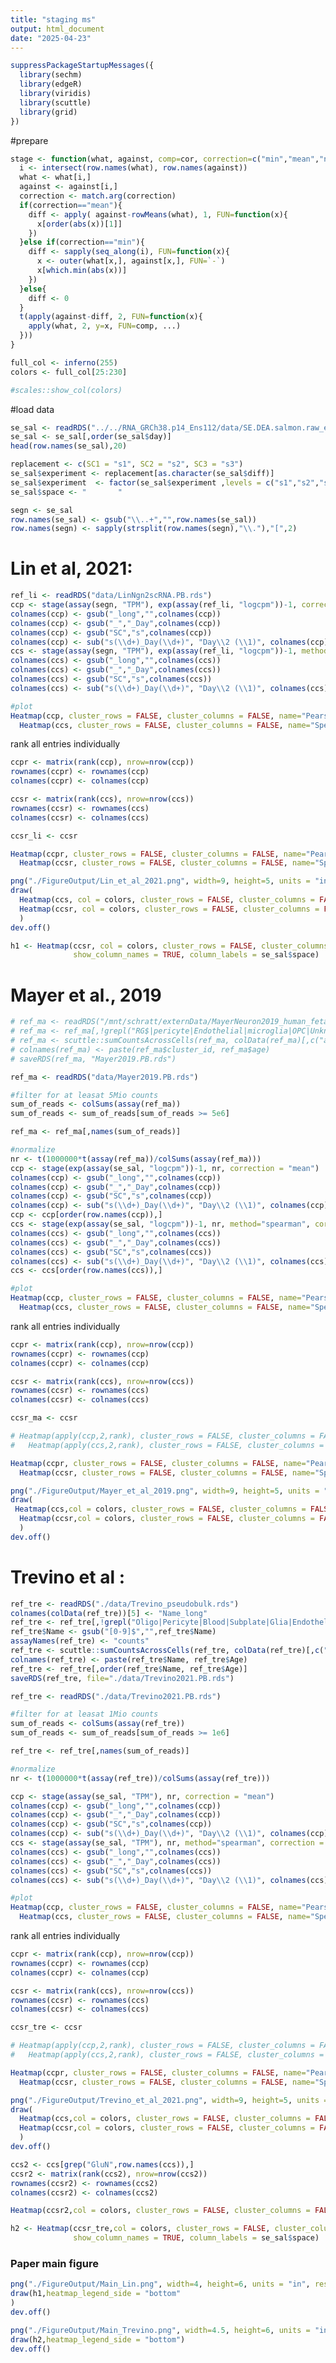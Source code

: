 ---
title: "staging ms"
output: html_document
date: "2025-04-23"
---

```{r}
suppressPackageStartupMessages({
  library(sechm)
  library(edgeR)
  library(viridis)
  library(scuttle)
  library(grid)
})
```

#prepare
```{r}
stage <- function(what, against, comp=cor, correction=c("min","mean","none"), ...){
  i <- intersect(row.names(what), row.names(against))
  what <- what[i,]
  against <- against[i,]
  correction <- match.arg(correction)
  if(correction=="mean"){
    diff <- apply( against-rowMeans(what), 1, FUN=function(x){
      x[order(abs(x))[1]]
    })
  }else if(correction=="min"){
    diff <- sapply(seq_along(i), FUN=function(x){
      x <- outer(what[x,], against[x,], FUN=`-`)
      x[which.min(abs(x))]
    })
  }else{
    diff <- 0
  }
  t(apply(against-diff, 2, FUN=function(x){
    apply(what, 2, y=x, FUN=comp, ...)
  }))
}
```


```{r}
full_col <- inferno(255)
colors <- full_col[25:230]

#scales::show_col(colors)
```


#load data
```{r}
se_sal <- readRDS("../../RNA_GRCh38.p14_Ens112/data/SE.DEA.salmon.raw_ens112.rds")
se_sal <- se_sal[,order(se_sal$day)]
head(row.names(se_sal),20)
```


```{r}
replacement <- c(SC1 = "s1", SC2 = "s2", SC3 = "s3")
se_sal$experiment <- replacement[as.character(se_sal$diff)]
se_sal$experiment  <- factor(se_sal$experiment ,levels = c("s1","s2","s3"))
se_sal$space <- "       "
```

```{r}
segn <- se_sal
row.names(se_sal) <- gsub("\\..+","",row.names(se_sal))
row.names(segn) <- sapply(strsplit(row.names(segn),"\\."),"[",2)
```



# Lin et al, 2021:

```{r}
ref_li <- readRDS("data/LinNgn2scRNA.PB.rds")
ccp <- stage(assay(segn, "TPM"), exp(assay(ref_li, "logcpm"))-1, correction = "mean")
colnames(ccp) <- gsub("_long","",colnames(ccp))
colnames(ccp) <- gsub("_","_Day",colnames(ccp))
colnames(ccp) <- gsub("SC","s",colnames(ccp))
colnames(ccp) <- sub("s(\\d+)_Day(\\d+)", "Day\\2 (\\1)", colnames(ccp))
ccs <- stage(assay(segn, "TPM"), exp(assay(ref_li, "logcpm"))-1, method="spearman", correction = "mean")
colnames(ccs) <- gsub("_long","",colnames(ccs))
colnames(ccs) <- gsub("_","_Day",colnames(ccs))
colnames(ccs) <- gsub("SC","s",colnames(ccs))
colnames(ccs) <- sub("s(\\d+)_Day(\\d+)", "Day\\2 (\\1)", colnames(ccs))

#plot
Heatmap(ccp, cluster_rows = FALSE, cluster_columns = FALSE, name="Pearson", column_title="Pearson correlation", row_title="Lin et al., Stem Cell Rep. 2021") + 
  Heatmap(ccs, cluster_rows = FALSE, cluster_columns = FALSE, name="Spearman", column_title="Spearman correlation")
```



rank all entries individually
```{r}
ccpr <- matrix(rank(ccp), nrow=nrow(ccp))
rownames(ccpr) <- rownames(ccp)
colnames(ccpr) <- colnames(ccp)

ccsr <- matrix(rank(ccs), nrow=nrow(ccs))
rownames(ccsr) <- rownames(ccs)
colnames(ccsr) <- colnames(ccs)

ccsr_li <- ccsr

Heatmap(ccpr, cluster_rows = FALSE, cluster_columns = FALSE, name="Pearson rank", column_title="Pearson correlation rank", row_title="Lin et al., Stem Cell Rep. 2021") + 
  Heatmap(ccsr, cluster_rows = FALSE, cluster_columns = FALSE, name="Spearman rank", column_title="Spearman correlation rank", row_names_gp=gpar(fontsize=10))
```

```{r}
png("./FigureOutput/Lin_et_al_2021.png", width=9, height=5, units = "in", res=300)
draw(
  Heatmap(ccs, col = colors, cluster_rows = FALSE, cluster_columns = FALSE, name="Spearman", column_title="Spearman correlation", row_title="Lin et al., Stem Cell Rep. 2021") + 
  Heatmap(ccsr, col = colors, cluster_rows = FALSE, cluster_columns = FALSE, name="Spearman rank", column_title="Spearman correlation rank", row_names_gp=gpar(fontsize=10))
  )
dev.off()
```

```{r}
h1 <- Heatmap(ccsr, col = colors, cluster_rows = FALSE, cluster_columns = FALSE, name="Spearman rank", column_title="Spearman correlation rank", row_names_gp=gpar(fontsize=10), row_title="Lin et al., Stem Cell Rep. 2021", heatmap_legend_param = list(direction = "horizontal"),
              show_column_names = TRUE, column_labels = se_sal$space)
```


# Mayer et al., 2019
```{r}
# ref_ma <- readRDS("/mnt/schratt/externData/MayerNeuron2019_human_fetal_neocortex.SCE.rds")
# ref_ma <- ref_ma[,!grepl("RG$|pericyte|Endothelial|microglia|OPC|Unknown|TWIST1|IPC",ref_ma$cluster_id)]
# ref_ma <- scuttle::sumCountsAcrossCells(ref_ma, colData(ref_ma)[,c("age","cluster_id")])
# colnames(ref_ma) <- paste(ref_ma$cluster_id, ref_ma$age)
# saveRDS(ref_ma, "Mayer2019.PB.rds")
```

```{r, fig.width=8, fig.height=6}
ref_ma <- readRDS("data/Mayer2019.PB.rds")

#filter for at leasat 5Mio counts
sum_of_reads <- colSums(assay(ref_ma))
sum_of_reads <- sum_of_reads[sum_of_reads >= 5e6]

ref_ma <- ref_ma[,names(sum_of_reads)]

#normalize
nr <- t(1000000*t(assay(ref_ma))/colSums(assay(ref_ma)))
ccp <- stage(exp(assay(se_sal, "logcpm"))-1, nr, correction = "mean")
colnames(ccp) <- gsub("_long","",colnames(ccp))
colnames(ccp) <- gsub("_","_Day",colnames(ccp))
colnames(ccp) <- gsub("SC","s",colnames(ccp))
colnames(ccp) <- sub("s(\\d+)_Day(\\d+)", "Day\\2 (\\1)", colnames(ccp))
ccp <- ccp[order(row.names(ccp)),]
ccs <- stage(exp(assay(se_sal, "logcpm"))-1, nr, method="spearman", correction = "mean")
colnames(ccs) <- gsub("_long","",colnames(ccs))
colnames(ccs) <- gsub("_","_Day",colnames(ccs))
colnames(ccs) <- gsub("SC","s",colnames(ccs))
colnames(ccs) <- sub("s(\\d+)_Day(\\d+)", "Day\\2 (\\1)", colnames(ccs))
ccs <- ccs[order(row.names(ccs)),]

#plot
Heatmap(ccp, cluster_rows = FALSE, cluster_columns = FALSE, name="Pearson", column_title="Pearson correlation", row_title="Mayer et al., Neuron 2019") + 
  Heatmap(ccs, cluster_rows = FALSE, cluster_columns = FALSE, name="Spearman", column_title="Spearman correlation", row_names_gp=gpar(fontsize=10))
```


rank all entries individually
```{r}
ccpr <- matrix(rank(ccp), nrow=nrow(ccp))
rownames(ccpr) <- rownames(ccp)
colnames(ccpr) <- colnames(ccp)

ccsr <- matrix(rank(ccs), nrow=nrow(ccs))
rownames(ccsr) <- rownames(ccs)
colnames(ccsr) <- colnames(ccs)

ccsr_ma <- ccsr

# Heatmap(apply(ccp,2,rank), cluster_rows = FALSE, cluster_columns = FALSE, name="Pearson", column_title="Pearson correlation", row_title="Trevino et al., 2021") + 
#   Heatmap(apply(ccs,2,rank), cluster_rows = FALSE, cluster_columns = FALSE, name="Spearman", column_title="Spearman correlation", row_names_gp=gpar(fontsize=10))

Heatmap(ccpr, cluster_rows = FALSE, cluster_columns = FALSE, name="Pearson rank", column_title="Pearson correlation rank", row_title="Mayer et al., Neuron 2019") + 
  Heatmap(ccsr, cluster_rows = FALSE, cluster_columns = FALSE, name="Spearman rank", column_title="Spearman correlation rank", row_names_gp=gpar(fontsize=10))
```


```{r}
png("./FigureOutput/Mayer_et_al_2019.png", width=9, height=5, units = "in", res=300)
draw(
 Heatmap(ccs,col = colors, cluster_rows = FALSE, cluster_columns = FALSE, name="Spearman", column_title="Spearman correlation", row_title="Mayer et al., Neuron 2019") + 
  Heatmap(ccsr,col = colors, cluster_rows = FALSE, cluster_columns = FALSE, name="Spearman rank", column_title="Spearman correlation rank", row_names_gp=gpar(fontsize=10))
  )
dev.off()
```


# Trevino et al :

```{r}
ref_tre <- readRDS("./data/Trevino_pseudobulk.rds")
colnames(colData(ref_tre))[5] <- "Name_long"
ref_tre <- ref_tre[,!grepl("Oligo|Pericyte|Blood|Subplate|Glia|Endothelial|Vascular|Microglia",ref_tre$Name_long)]
ref_tre$Name <- gsub("[0-9]$","",ref_tre$Name)
assayNames(ref_tre) <- "counts"
ref_tre <- scuttle::sumCountsAcrossCells(ref_tre, colData(ref_tre)[,c("Name","Age")])
colnames(ref_tre) <- paste(ref_tre$Name, ref_tre$Age)
ref_tre <- ref_tre[,order(ref_tre$Name, ref_tre$Age)]
saveRDS(ref_tre, file="./data/Trevino2021.PB.rds")
```



```{r}
ref_tre <- readRDS("./data/Trevino2021.PB.rds")

#filter for at leasat 1Mio counts
sum_of_reads <- colSums(assay(ref_tre))
sum_of_reads <- sum_of_reads[sum_of_reads >= 1e6]

ref_tre <- ref_tre[,names(sum_of_reads)]

#normalize
nr <- t(1000000*t(assay(ref_tre))/colSums(assay(ref_tre)))

ccp <- stage(assay(se_sal, "TPM"), nr, correction = "mean")
colnames(ccp) <- gsub("_long","",colnames(ccp))
colnames(ccp) <- gsub("_","_Day",colnames(ccp))
colnames(ccp) <- gsub("SC","s",colnames(ccp))
colnames(ccp) <- sub("s(\\d+)_Day(\\d+)", "Day\\2 (\\1)", colnames(ccp))
ccs <- stage(assay(se_sal, "TPM"), nr, method="spearman", correction = "mean")
colnames(ccs) <- gsub("_long","",colnames(ccs))
colnames(ccs) <- gsub("_","_Day",colnames(ccs))
colnames(ccs) <- gsub("SC","s",colnames(ccs))
colnames(ccs) <- sub("s(\\d+)_Day(\\d+)", "Day\\2 (\\1)", colnames(ccs))

#plot
Heatmap(ccp, cluster_rows = FALSE, cluster_columns = FALSE, name="Pearson", column_title="Pearson correlation", row_title="Trevino et al., 2021") + 
  Heatmap(ccs, cluster_rows = FALSE, cluster_columns = FALSE, name="Spearman", column_title="Spearman correlation", row_names_gp=gpar(fontsize=10))
```


rank all entries individually
```{r}
ccpr <- matrix(rank(ccp), nrow=nrow(ccp))
rownames(ccpr) <- rownames(ccp)
colnames(ccpr) <- colnames(ccp)

ccsr <- matrix(rank(ccs), nrow=nrow(ccs))
rownames(ccsr) <- rownames(ccs)
colnames(ccsr) <- colnames(ccs)

ccsr_tre <- ccsr

# Heatmap(apply(ccp,2,rank), cluster_rows = FALSE, cluster_columns = FALSE, name="Pearson", column_title="Pearson correlation", row_title="Trevino et al., 2021") + 
#   Heatmap(apply(ccs,2,rank), cluster_rows = FALSE, cluster_columns = FALSE, name="Spearman", column_title="Spearman correlation", row_names_gp=gpar(fontsize=10))

Heatmap(ccpr, cluster_rows = FALSE, cluster_columns = FALSE, name="Pearson rank", column_title="Pearson correlation", row_title="Trevino et al., 2021") + 
  Heatmap(ccsr, cluster_rows = FALSE, cluster_columns = FALSE, name="Spearman rank", column_title="Spearman correlation rank", row_names_gp=gpar(fontsize=10))
```



```{r}
png("./FigureOutput/Trevino_et_al_2021.png", width=9, height=5, units = "in", res=300)
draw(
  Heatmap(ccs,col = colors, cluster_rows = FALSE, cluster_columns = FALSE, name="Spearman", column_title="Spearman correlation", row_title="Trevino et al., Cell, 2021") +
  Heatmap(ccsr,col = colors, cluster_rows = FALSE, cluster_columns = FALSE, name="Spearman rank", column_title="Spearman correlation rank", row_names_gp=gpar(fontsize=10))
  )
dev.off()
```

```{r}
ccs2 <- ccs[grep("GluN",row.names(ccs)),]
ccsr2 <- matrix(rank(ccs2), nrow=nrow(ccs2))
rownames(ccsr2) <- rownames(ccs2)
colnames(ccsr2) <- colnames(ccs2)

Heatmap(ccsr2,col = colors, cluster_rows = FALSE, cluster_columns = FALSE, name="Spearman rank", column_title="Spearman correlation rank", row_names_gp=gpar(fontsize=10))
```




```{r}
h2 <- Heatmap(ccsr_tre,col = colors, cluster_rows = FALSE, cluster_columns = FALSE, name="Spearman rank", column_title="Spearman correlation rank", row_names_gp=gpar(fontsize=10), row_title= "Trevino et al., Cell, 2021", heatmap_legend_param = list(direction = "horizontal"),
              show_column_names = TRUE, column_labels = se_sal$space)
```


### Paper main figure
```{r}
png("./FigureOutput/Main_Lin.png", width=4, height=6, units = "in", res=300)
draw(h1,heatmap_legend_side = "bottom"
)
dev.off()

png("./FigureOutput/Main_Trevino.png", width=4.5, height=6, units = "in", res=300)
draw(h2,heatmap_legend_side = "bottom")
dev.off()
```
